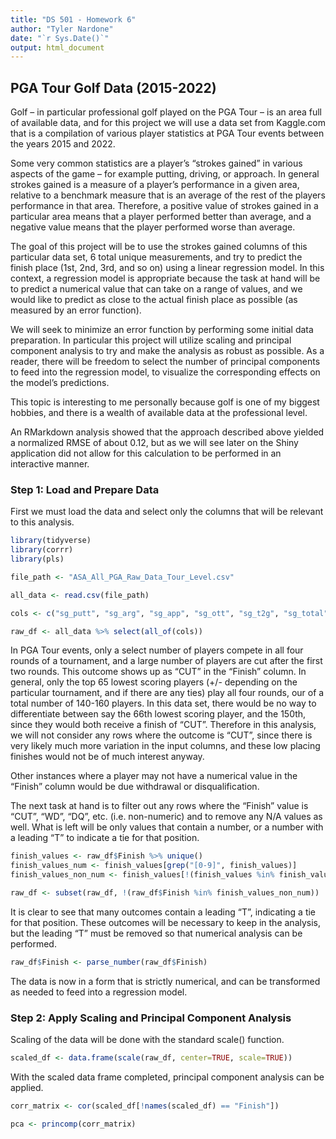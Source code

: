```yaml
---
title: "DS 501 - Homework 6"
author: "Tyler Nardone"
date: "`r Sys.Date()`"
output: html_document
---
```


## PGA Tour Golf Data (2015-2022)

Golf -- in particular professional golf played on the PGA Tour -- is an area full of available data, and for this project we will use a data set from Kaggle.com that is a compilation of various player statistics at PGA Tour events between the years 2015 and 2022. 

Some very common statistics are a player's "strokes gained" in various aspects of the game -- for example putting, driving, or approach. In general strokes gained is a measure of a player's performance in a given area, relative to a benchmark measure that is an average of the rest of the players performance in that area. Therefore, a positive value of strokes gained in a particular area means that a player performed better than average, and a negative value means that the player performed worse than average. 

The goal of this project will be to use the strokes gained columns of this particular data set, 6 total unique measurements, and try to predict the finish place (1st, 2nd, 3rd, and so on) using a linear regression model. In this context, a regression model is appropriate because the task at hand will be to predict a numerical value that can take on a range of values, and we would like to predict as close to the actual finish place as possible (as measured by an error function). 

We will seek to minimize an error function by performing some initial data preparation. In particular this project will utilize scaling and principal component analysis to try and make the analysis as robust as possible. As a reader, there will be freedom to select the number of principal components to feed into the regression model, to visualize the corresponding effects on the model's predictions. 

This topic is interesting to me personally because golf is one of my biggest hobbies, and there is a wealth of available data at the professional level.

An RMarkdown analysis showed that the approach described above yielded a normalized RMSE of about 0.12, but as we will see later on the Shiny application did not allow for this calculation to be performed in an interactive manner. 

### Step 1: Load and Prepare Data

First we must load the data and select only the columns that will be relevant to this analysis. 

```r
library(tidyverse)
library(corrr)
library(pls)
```

```r
file_path <- "ASA_All_PGA_Raw_Data_Tour_Level.csv"

all_data <- read.csv(file_path)

cols <- c("sg_putt", "sg_arg", "sg_app", "sg_ott", "sg_t2g", "sg_total", "Finish")

raw_df <- all_data %>% select(all_of(cols))
```

In PGA Tour events, only a select number of players compete in all four rounds of a tournament, and a large number of players are cut after the first two rounds. This outcome shows up as "CUT" in the "Finish" column. In general, only the top 65 lowest scoring players (+/- depending on the particular tournament, and if there are any ties) play all four rounds, our of a total number of 140-160 players. In this data set, there would be no way to differentiate between say the 66th lowest scoring player, and the 150th, since they would both receive a finish of "CUT". Therefore in this analysis, we will not consider any rows where the outcome is "CUT", since there is very likely much more variation in the input columns, and these low placing finishes would not be of much interest anyway.

Other instances where a player may not have a numerical value in the "Finish" column would be due withdrawal or disqualification. 

The next task at hand is to filter out any rows where the "Finish" value is "CUT", "WD", "DQ", etc. (i.e. non-numeric) and to remove any N/A values as well. What is left will be only values that contain a number, or a number with a leading "T" to indicate a tie for that position. 

```r
finish_values <- raw_df$Finish %>% unique()
finish_values_num <- finish_values[grep("[0-9]", finish_values)]
finish_values_non_num <- finish_values[!(finish_values %in% finish_values_num)]
```

```r
raw_df <- subset(raw_df, !(raw_df$Finish %in% finish_values_non_num))
```

It is clear to see that many outcomes contain a leading "T", indicating a tie for that position. These outcomes will be necessary to keep in the analysis, but the leading "T" must be removed so that numerical analysis can be performed.

```r
raw_df$Finish <- parse_number(raw_df$Finish)
```

The data is now in a form that is strictly numerical, and can be transformed as needed to feed into a regression model.

### Step 2: Apply Scaling and Principal Component Analysis

Scaling of the data will be done with the standard scale() function.

```r
scaled_df <- data.frame(scale(raw_df, center=TRUE, scale=TRUE))
```

With the scaled data frame completed, principal component analysis can be applied.

```r
corr_matrix <- cor(scaled_df[!names(scaled_df) == "Finish"])
```

```r
pca <- princomp(corr_matrix)
```




